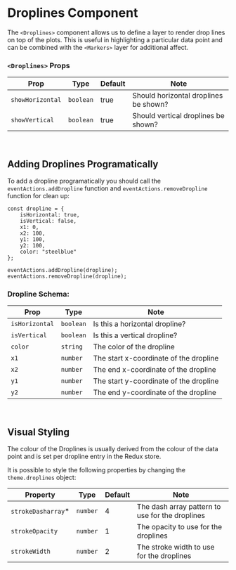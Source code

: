 
# Droplines Component

The `<Droplines>` component allows us to define a layer to render drop lines on top of the plots. This is useful in highlighting a particular data point and can be combined with the `<Markers>` layer for additional affect.

<Canvas>
    <Story id="components-droplines--default" />
</Canvas>

### `<Droplines>` Props

| Prop             | Type      | Default | Note                                  |
| ---------------- | --------- | ------- | ------------------------------------- |
| `showHorizontal` | `boolean` | true    | Should horizontal droplines be shown? |
| `showVertical`   | `boolean` | true    | Should vertical droplines be shown?   |

<br />

## Adding Droplines Programatically

To add a dropline programatically you should call the `eventActions.addDropline` function and `eventActions.removeDropline` function for clean up:

```
const dropline = {
    isHorizontal: true,
    isVertical: false,
    x1: 0,
    x2: 100,
    y1: 100,
    y2: 100,
    color: "steelblue"
};

eventActions.addDropline(dropline);
eventActions.removeDropline(dropline);
```

### Dropline Schema:

| Prop           | Type      | Note                                   |
| -------------- | --------- | -------------------------------------- |
| `isHorizontal` | `boolean` | Is this a horizontal dropline?         |
| `isVertical`   | `boolean` | Is this a vertical dropline?           |
| `color`        | `string`  | The color of the dropline              |
| `x1`           | `number`  | The start x-coordinate of the dropline |
| `x2`           | `number`  | The end x-coordinate of the dropline   |
| `y1`           | `number`  | The start y-coordinate of the dropline |
| `y2`           | `number`  | The end y-coordinate of the dropline   |

<br />

## Visual Styling

The colour of the Droplines is usually derived from the colour of the data point and is set per dropline entry in the Redux store.

It is possible to style the following properties by changing the `theme.droplines` object:

| Property            | Type     | Default | Note                                            |
| ------------------- | -------- | ------- | ----------------------------------------------- |
| `strokeDasharray`\* | `number` | 4       | The dash array pattern to use for the droplines |
| `strokeOpacity`     | `number` | 1       | The opacity to use for the droplines            |
| `strokeWidth`       | `number` | 2       | The stroke width to use for the droplines       |
